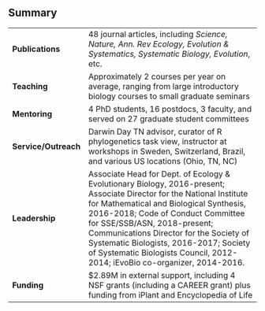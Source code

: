 

## Summary

 


|                     |                                                                                                                                                                                                                                                                                                                                                                                                          |
|:--------------------|:---------------------------------------------------------------------------------------------------------------------------------------------------------------------------------------------------------------------------------------------------------------------------------------------------------------------------------------------------------------------------------------------------------|
|**Publications**     |48 journal articles, including *Science, Nature, Ann. Rev Ecology, Evolution & Systematics, Systematic Biology, Evolution*, etc.                                                                                                                                                                                                                                                                          |
|**Teaching**         |Approximately 2 courses per year on average, ranging from large introductory biology courses to small graduate seminars                                                                                                                                                                                                                                                                                   |
|**Mentoring**        |4 PhD students, 16 postdocs, 3 faculty, and served on 27 graduate student committees                                                                                                                                                                                                                                                                                                                      |
|**Service/Outreach** |Darwin Day TN advisor, curator of R phylogenetics task view, instructor at workshops in Sweden, Switzerland, Brazil, and various US locations (Ohio, TN, NC)                                                                                                                                                                                                                                              |
|**Leadership**       |Associate Head for Dept. of Ecology & Evolutionary Biology, 2016-present; Associate Director for the National Institute for Mathematical and Biological Synthesis, 2016-2018; Code of Conduct Committee for SSE/SSB/ASN, 2018-present; Communications Director for the Society of Systematic Biologists, 2016-2017; Society of Systematic Biologists Council, 2012-2014; iEvoBio co-organizer, 2014-2016. |
|**Funding**          |$2.89M in external support, including 4 NSF grants (including a CAREER grant) plus funding from iPlant and Encyclopedia of Life                                                                                                                                                                                                                                                                           |
